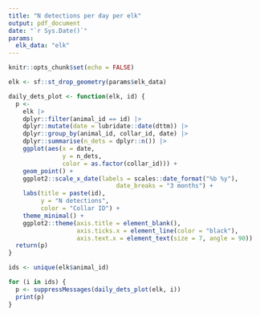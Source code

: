 ```yaml
---
title: "N detections per day per elk"
output: pdf_document
date: "`r Sys.Date()`"
params: 
  elk_data: "elk"
---
```


```r
knitr::opts_chunk$set(echo = FALSE)

elk <- sf::st_drop_geometry(params$elk_data)

daily_dets_plot <- function(elk, id) {
  p <- 
    elk |>
    dplyr::filter(animal_id == id) |>
    dplyr::mutate(date = lubridate::date(dttm)) |>
    dplyr::group_by(animal_id, collar_id, date) |>
    dplyr::summarise(n_dets = dplyr::n()) |>
    ggplot(aes(x = date,
               y = n_dets,
               color = as.factor(collar_id))) +
    geom_point() +
    ggplot2::scale_x_date(labels = scales::date_format("%b %y"),
                              date_breaks = "3 months") +
    labs(title = paste(id),
         y = "N detections",
         color = "Collar ID") +
    theme_minimal() +
    ggplot2::theme(axis.title = element_blank(),
                   axis.ticks.x = element_line(color = "black"),
                   axis.text.x = element_text(size = 7, angle = 90))
  return(p)
}

ids <- unique(elk$animal_id)
```

```r
for (i in ids) {
  p <- suppressMessages(daily_dets_plot(elk, i))
  print(p)
}
```